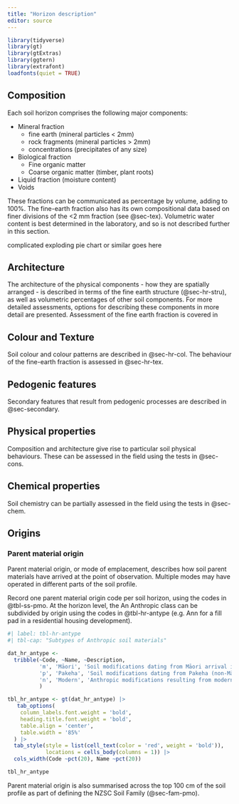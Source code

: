```yaml
---
title: "Horizon description"
editor: source
---
```


```r
library(tidyverse) 
library(gt)
library(gtExtras)
library(ggtern)
library(extrafont)
loadfonts(quiet = TRUE)
```

## Composition

Each soil horizon comprises the following major components:

-   Mineral fraction
    -   fine earth (mineral particles \< 2mm)
    -   rock fragments (mineral particles \> 2mm)
    -   concentrations (precipitates of any size)
-   Biological fraction
    -   Fine organic matter
    -   Coarse organic matter (timber, plant roots)
-   Liquid fraction (moisture content)
-   Voids

These fractions can be communicated as percentage by volume, adding to 100%. The fine-earth fraction also has its own compositional data based on finer divisions of the \<2 mm fraction (see @sec-tex). Volumetric water content is best determined in the laboratory, and so is not described further in this section.

[complicated exploding pie chart or similar goes here]{.diags}

## Architecture {#sec-arch}

The architecture of the physical components - how they are spatially arranged - is described in terms of the fine earth structure (@sec-hr-stru), as well as volumetric percentages of other soil components. For more detailed assessments, options for describing these components in more detail are presented. Assessment of the fine earth fraction is covered in

## Colour and Texture {#sec-coltex}

Soil colour and colour patterns are described in @sec-hr-col. The behaviour of the fine-earth fraction is assessed in @sec-hr-tex.

## Pedogenic features

Secondary features that result from pedogenic processes are described in @sec-secondary.

## Physical properties {#sec-phys}

Composition and architecture give rise to particular soil physical behaviours. These can be assessed in the field using the tests in @sec-cons.

## Chemical properties {#sec-chem}

Soil chemistry can be partially assessed in the field using the tests in @sec-chem.

## Origins {#sec-orig}

### Parent material origin

Parent material origin, or mode of emplacement, describes how soil parent materials have arrived at the point of observation. Multiple modes may have operated in different parts of the soil profile.

Record one parent material origin code per soil horizon, using the codes in @tbl-ss-pmo. At the horizon level, the [An]{.ceg} Anthropic class can be subdivided by origin using the codes in @tbl-hr-antype (e.g. [Ann]{.ceg} for a fill pad in a residential housing development).

```r
#| label: tbl-hr-antype
#| tbl-cap: "Subtypes of Anthropic soil materials"

dat_hr_antype <-
  tribble(~Code, ~Name, ~Description,
          'm', 'Māori', 'Soil modifications dating from Māori arrival in New Zealand, particularly pre-modern soil management practices',
          'p', 'Pakeha', 'Soil modifications dating from Pakeha (non-Māori) arrival in New Zealand up to modern times (e.g. European agricultural practices)',
          'n', 'Modern', 'Anthropic modifications resulting from modern techniques or addition of modern materials to the soil (e.g. plastics)'
          )

tbl_hr_antype <- gt(dat_hr_antype) |>
   tab_options(
    column_labels.font.weight = 'bold', 
    heading.title.font.weight = 'bold',
    table.align = 'center',
    table.width = '85%'
  ) |>
  tab_style(style = list(cell_text(color = 'red', weight = 'bold')),
            locations = cells_body(columns = 1)) |>
  cols_width(Code ~pct(20), Name ~pct(20))

tbl_hr_antype
```

Parent material origin is also summarised across the top 100 cm of the soil profile as part of defining the NZSC Soil Family (@sec-fam-pmo).
